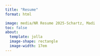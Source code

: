 ```yaml
---
title: "Resume"
format: html

image: media/NR Resume 2025-Schartz, Madi
toc: false
about: 
  template: jolla
  image-shape: rectangle
  image-width: 17em
---
```

